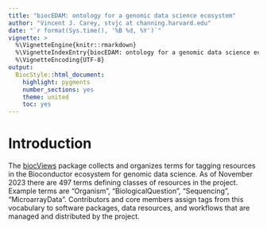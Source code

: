 ```yaml
---
title: "biocEDAM: ontology for a genomic data science ecosystem"
author: "Vincent J. Carey, stvjc at channing.harvard.edu"
date: "`r format(Sys.time(), '%B %d, %Y')`"
vignette: >
  %\VignetteEngine{knitr::rmarkdown}
  %\VignetteIndexEntry{biocEDAM: ontology for a genomic data science ecosystem}
  %\VignetteEncoding{UTF-8}
output:
  BiocStyle::html_document:
    highlight: pygments
    number_sections: yes
    theme: united
    toc: yes
---
```


# Introduction

The [biocViews](https://bioconductor.org/packages/biocViews) package
collects and organizes terms for tagging
resources in the Bioconductor ecosystem for
genomic data science.  As of November 2023 there
are 497 terms defining classes of resources in the
project.  Example terms are "Organism", "BiologicalQuestion",
"Sequencing", "MicroarrayData".  Contributors and core
members assign tags from this vocabulary to software
packages, data resources, and workflows that are managed
and distributed by the project.

